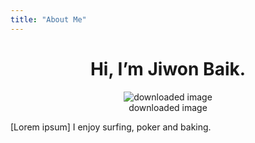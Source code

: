 ```yaml
---
title: "About Me"
---
```

  
<center>
# Hi, I'm Jiwon Baik.
![downloaded image](img/profile.jpg)
</center>
  
[Lorem ipsum]
I enjoy surfing, poker and baking.


